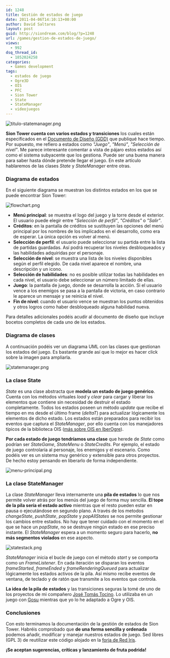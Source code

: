 ```yaml
---
id: 1248
title: Gestión de estados de juego
date: 2011-04-06T14:10:13+00:00
author: David Saltares
layout: post
guid: http://siondream.com/blog/?p=1248
url: /games/gestion-de-estados-de-juego/
views:
  - 992
dsq_thread_id:
  - 1852024258
categories:
  - Games development
tags:
  - estados de juego
  - Ogre3D
  - OIS
  - PFC
  - Sion Tower
  - State
  - StateManager
  - videojuegos
---
```


![titulo-statemanager.png](/img/wp/titulo-statemanager.png)

**Sion Tower cuenta con varios estados y transiciones** los cuales están especificados en el [Documento de Diseño (GDD)](http://forja.rediris.es/frs/download.php/2019/gdd.pdf) que publiqué hace tiempo. Por supuesto, me refiero a estados como *"Juego"*, *"Menú"*, *"Selección de nivel"*. Me parece interesante comentar a vista de pájaro estos estados así como el sistema subyacente que los gestiona. Puede ser una buena manera para saber hasta dónde pretende llegar el juego. En este artículo hablaremos de las clases *State* y *StateManager* entre otras.

### Diagrama de estados

En el siguiente diagrama se muestran los distintos estados en los que se puede encontrar Sion Tower:

![flowchart.png](/img/wp/flowchart.png)

*   **Menú principal**: se muestra el logo del juego y la torre desde el exterior. El usuario puede elegir entre *"Selección de perfil"*, *"Créditos"* o *"Salir"*.
*   **Créditos**: en la pantalla de créditos se sustituyen las opciones del menú principal por los nombres de los implicados en el desarrollo, como era de esperar. La única opción es volver al menú.
*   **Selección de perfil**: el usuario puede seleccionar su partida entre la lista de partidas guardadas. Así podrá recuperar los niveles desbloqueados y las habilidades adquiridas por el personaje.
*   **Selección de nivel**: se muestra una lista de los niveles disponibles según el perfil elegido. De cada nivel aparece el nombre, una descripción y un icono.
*   **Selección de habilidades**: no es posible utilizar todas las habilidades en cada nivel, el usuario debe seleccionar un número limitado de ellas.
*   **Juego**: la pantalla de juego, donde se desarrolla la acción. Si el usuario vence a los enemigos se pasa a la pantalla de victoria, en caso contrario le aparece un mensaje y se reinicia el nivel.
*   **Fin de nivel**: cuando el usuario vence se muestran los puntos obtenidos y otros logros como haber desbloqueado alguna habilidad nueva.

Para detalles adicionales podéis acudir al documento de diseño que incluye bocetos completos de cada uno de los estados.

### Diagrama de clases

A continuación podéis ver un diagrama UML con las clases que gestionan los estados del juego. Es bastante grande así que lo mejor es hacer click sobre la imagen para ampliarla.

![statemanager.png](/img/wp/statemanager.png)

### La clase State

*State* es una clase abstracta que **modela un estado de juego genérico**. Cuenta con los métodos virtuales *load* y *clear* para cargar y liberar los elementos que contiene sin necesidad de destruir el estado completamente. Todos los estados poseen un método *update* que recibe el tiempo en ms desde el último frame (*deltaT*) para actualizar lógicamente los elementos de dicho estado. Los estados están preparados para recibir los eventos que captura el *StateManager*, por ello cuenta con los manejadores típicos de la biblioteca OIS ([más sobre OIS en IberOgre](http://osl2.uca.es/iberogre/index.php/Manejo_b%C3%A1sico_de_OIS)).

**Por cada estado de juego tendríamos una clase** que herede de *State* como podrían ser *StateGame*, *StateMenu* o *StateCredits*. Por ejemplo, el estado de juego controlaría al personaje, los enemigos y el escenario. Como podéis ver es un sistema muy genérico y extensible para otros proyectos. De hecho estoy pensando en liberarlo de forma independiente.

![menu-principal.png](/img/wp/menu-principal.png)

### La clase StateManager

La clase *StateManager* lleva internamente una **pila de estados** lo que nos permite volver atrás por los menús del juego de forma muy sencilla. **El tope de la pila sería el estado activo** mientras que el resto pueden estar en pausa o ejecutándose en segundo plano. A través de los metodos *changeState*, *pushState*, *popState* y *popAllStates* se nos permite gestionar los cambios entre estados. No hay que tener cuidado con el momento en el que se hace un *popState*, no se destruye ningún estado en ese preciso instante. El *StateManager* espera a un momento seguro para hacerlo, **no más segmentos violados** en ese aspecto.

![statestack.png](/img/wp/statestack.png)

*StateManager* inicia el bucle de juego con el método *start* y se comporta como un *FrameListener*. En cada iteración se disparan los eventos *frameStarted*, *frameEnded* y *frameRenderingQueued* para actualizar lógicamente los estados activos de la pila. Así mismo recibe eventos de ventana, de teclado y de ratón que transmite a los eventos que controla.

**La idea de la pila de estados** y las transiciones seguras la tomé de uno de los proyectos de mi compañero [José Tomás Tocino](http://josetomastocino.com/). Lo utilizaba en un juego con [Gosu](http://www.libgosu.org/) mientras que yo lo he adaptado a Ogre y OIS.

### Conclusiones

Con esto terminamos la documentación de la gestión de estados de Sion Tower. Habréis comprobado que **de una forma sencilla y ordenada** podemos añadir, modificar y manejar nuestros estados de juego. Sed libres (GPL 3) de reutilizar este código alojado en la [forja de Red Iris](http://forja.rediris.es/scm/?group_id=820).

**¡Se aceptan sugerencias, críticas y lanzamiento de fruta podrida!**